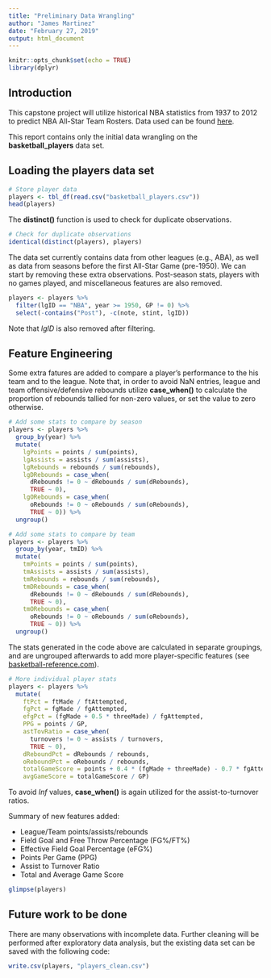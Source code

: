 ---
title: "Preliminary Data Wrangling"
author: "James Martinez"
date: "February 27, 2019"
output: html_document
---

```{r setup, include=FALSE}
knitr::opts_chunk$set(echo = TRUE)
library(dplyr)
```

## Introduction

This capstone project will utilize historical NBA statistics from 1937 to 2012 to predict NBA All-Star Team Rosters. Data used can be found [here](https://www.kaggle.com/open-source-sports/mens-professional-basketball).

This report contains only the initial data wrangling on the **basketball_players** data set.

## Loading the players data set

```{r}
# Store player data
players <- tbl_df(read.csv("basketball_players.csv"))
head(players)
```

The **distinct()** function is used to check for duplicate observations.

```{r}
# Check for duplicate observations
identical(distinct(players), players)
```


The data set currently contains data from other leagues (e.g., ABA), as well as data from seasons before the first All-Star Game (pre-1950). We can start by removing these extra observations. Post-season stats, players with no games played, and miscellaneous features are also removed.

```{r}
players <- players %>% 
  filter(lgID == "NBA", year >= 1950, GP != 0) %>% 
  select(-contains("Post"), -c(note, stint, lgID))
```

Note that *lgID* is also removed after filtering.


## Feature Engineering

Some extra fatures are added to compare a player's performance to the his team and to the league. Note that, in order to avoid NaN entries, league and team offensive/defensive rebounds utilize **case_when()** to calculate the proportion of rebounds tallied for non-zero values, or set the value to zero otherwise.

```{r}
# Add some stats to compare by season
players <- players %>% 
  group_by(year) %>% 
  mutate(
    lgPoints = points / sum(points),
    lgAssists = assists / sum(assists),
    lgRebounds = rebounds / sum(rebounds),
    lgDRebounds = case_when(
      dRebounds != 0 ~ dRebounds / sum(dRebounds),
      TRUE ~ 0),
    lgORebounds = case_when(
      oRebounds != 0 ~ oRebounds / sum(oRebounds),
      TRUE ~ 0)) %>% 
  ungroup()

# Add some stats to compare by team
players <- players %>% 
  group_by(year, tmID) %>% 
  mutate(
    tmPoints = points / sum(points),
    tmAssists = assists / sum(assists),
    tmRebounds = rebounds / sum(rebounds),
    tmDRebounds = case_when(
      dRebounds != 0 ~ dRebounds / sum(dRebounds),
      TRUE ~ 0),
    tmORebounds = case_when(
      oRebounds != 0 ~ oRebounds / sum(oRebounds),
      TRUE ~ 0)) %>% 
  ungroup()
```

The stats generated in the code above are calculated in separate groupings, and are ungrouped afterwards to add more player-specific features (see [basketball-reference.com](https://www.basketball-reference.com/about/glossary.html#mp)). 

```{r}
# More individual player stats
players <- players %>% 
  mutate(
    ftPct = ftMade / ftAttempted,
    fgPct = fgMade / fgAttempted,
    efgPct = (fgMade + 0.5 * threeMade) / fgAttempted,
    PPG = points / GP,
    astTovRatio = case_when(
      turnovers != 0 ~ assists / turnovers,
      TRUE ~ 0),
    dReboundPct = dRebounds / rebounds,
    oReboundPct = oRebounds / rebounds,
    totalGameScore = points + 0.4 * (fgMade + threeMade) - 0.7 * fgAttempted - 0.4 * (ftAttempted - ftMade) + 0.7 * oRebounds + 0.3 * dRebounds + steals + 0.7 * assists + 0.7 * blocks - 0.4 * PF - turnovers,
    avgGameScore = totalGameScore / GP)
```

To avoid *Inf* values, **case_when()** is again utilized for the assist-to-turnover ratios.

Summary of new features added:

* League/Team points/assists/rebounds
* Field Goal and Free Throw Percentage (FG%/FT%)
* Effective Field Goal Percentage (eFG%)
* Points Per Game (PPG)
* Assist to Turnover Ratio
* Total and Average Game Score

```{r}
glimpse(players)
```

## Future work to be done

There are many observations with incomplete data. Further cleaning will be performed after exploratory data analysis, but the existing data set can be saved with the following code:

``` {r}
write.csv(players, "players_clean.csv")
```